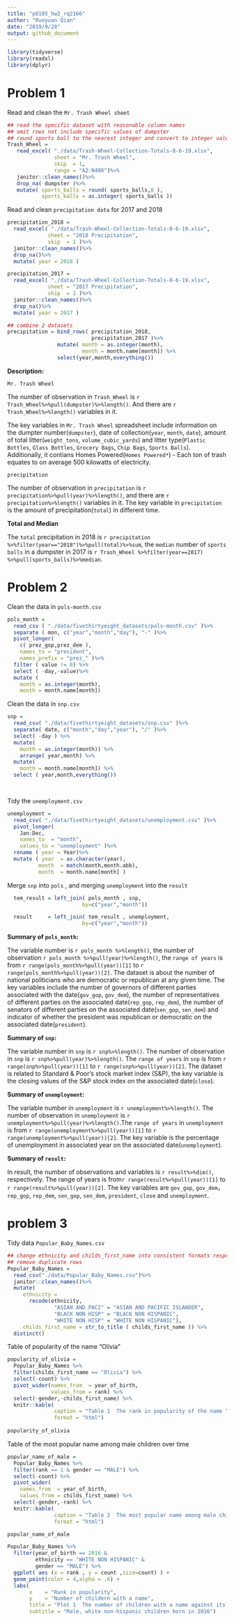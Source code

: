 ```yaml
---
title: "p8105_hw2_rq2166"
author: "Ruoyuan Qian"
date: "2019/9/28"
output: github_document
---
```

```r
library(tidyverse)
library(readxl)
library(dplyr)
```

# Problem 1

Read and clean the `Mr. Trash Wheel sheet`
```r

## read the specific dataset with reasonable column names
## omit rows not include specific values of dumpster
## round sports ball to the nearest integer and convert to integer value
Trash_Wheel = 
   read_excel( "./data/Trash-Wheel-Collection-Totals-8-6-19.xlsx",
               sheet = "Mr. Trash Wheel",
               skip  = 1,
               range = "A2:N408")%>%
   janitor::clean_names()%>%
   drop_na( dumpster )%>%
   mutate( sports_balls = round( sports_balls,0 ),
           sports_balls = as.integer( sports_balls ))
```

Read and clean `precipitation data` for 2017 and 2018
```r
precipitation_2018 = 
  read_excel( "./data/Trash-Wheel-Collection-Totals-8-6-19.xlsx",
             sheet = "2018 Precipitation",
             skip  = 1 )%>%
  janitor::clean_names()%>%
  drop_na()%>%
  mutate( year = 2018 )

precipitation_2017 = 
  read_excel( "./data/Trash-Wheel-Collection-Totals-8-6-19.xlsx",
             sheet = "2017 Precipitation",
             skip  = 1 )%>%
  janitor::clean_names()%>%
  drop_na()%>%
  mutate( year = 2017 )

## combine 2 datasets
precipitation = bind_rows( precipitation_2018,
                           precipitation_2017 )%>%
                mutate( month = as.integer(month),
                        month = month.name[month]) %>% 
                select(year,month,everything())
```
**Description:**

`Mr. Trash Wheel`

The number of observation in `Trash_Wheel` is ``r Trash_Wheel%>%pull(dumpster)%>%length()``. And there are ``r Trash_Wheel%>%length()`` variables in it.

The key variables in `Mr. Trash Wheel` spreadsheet include information on the dumpter number(`dumpster`), date of collection(`year`, `month`, `date`), amount of total litter(`weight_tons`, `volume_cubic_yards`) and litter type(`Plastic Bottles`, `Glass Bottles`, `Grocery Bags`, `Chip Bags`, `Sports Balls`). Additionally, it contians Homes Powered(`Homes Powered*`) - Each ton of trash equates to on average 500 kilowatts of electricity.


`precipitation`

The number of observation in `precipitation` is ``r precipitation%>%pull(year)%>%length()``, and there are ``r precipitation%>%length()`` variables in it.
The key variable in  `precipitation` is the amount of precipitation(`total`) in different time. 


**Total and Median**

The `total` precipitation in 2018 is ``r precipitation %>%filter(year=="2018")%>%pull(total)%>%sum``, the `median` number of `sports balls` in a dumpster in 2017 is ``r Trash_Wheel %>%filter(year==2017) %>%pull(sports_balls)%>%median``.



# Problem 2

Clean the data in `pols-month.csv`
```r
pols_month = 
  read_csv ( "./data/fivethirtyeight_datasets/pols-month.csv" )%>%
  separate ( mon, c("year","month","day"), "-" )%>%
  pivot_longer(
    c( prez_gop,prez_dem ),
    names_to = "president",
    names_prefix = "prez_" )%>%
  filter ( value != 0) %>%
  select ( -day,-value)%>%
  mutate (
    month = as.integer(month),
    month = month.name[month])

```


Clean the data in `snp.csv`
```r
snp = 
  read_csv( "./data/fivethirtyeight_datasets/snp.csv" )%>%
  separate( date, c("month","day","year"), "/" )%>%
  select( -day ) %>%
  mutate(
    month = as.integer(month)) %>% 
    arrange( year,month) %>% 
  mutate(
    month = month.name[month]) %>% 
  select ( year,month,everything()) 

  

```


Tidy the `unemployment.csv`
```r
unemployment = 
  read_csv( "./data/fivethirtyeight_datasets/unemployment.csv" )%>%
  pivot_longer(
    Jan:Dec,
    names_to  = "month",
    values_to = "unemployment" )%>%
  rename ( year = Year)%>%
  mutate ( year  = as.character(year),
          month  = match(month,month.abb),
          month  = month.name[month] )
```


Merge `snp` into `pols` , and merging `unemployment` into the `result`
```r
  tem_result = left_join( pols_month , snp,
                        by=c("year","month"))

  result     = left_join( tem_result , unemployment,
                        by=c("year","month"))
```

**Summary of `pols_month`:** 

The variable number is ``r pols_month %>%length()``, the number of observation ``r pols_month %>%pull(year)%>%length()``, the `range of years` is from ``r range(pols_month%>%pull(year))[1]`` to ``r range(pols_month%>%pull(year))[2]``. 
The dataset is about the number of national politicians who are democratic or republican at any given time. The key variables include the number of governors of different parties associated with the date(`gov_gop`, `gov_dem`), the number of representatives of different parties on the associated date(`rep_gop`, `rep_dem`), the number of senators of different parties on the associated date(`sen_gop`, `sen_dem`) and indicator of whether the president was republican or democratic on the associated date(`president`).

**Summary of `snp`:** 

The variable number in `snp` is ``r snp%>%length()``. The number of observation in `snp` is ``r snp%>%pull(year)%>%length()``. The  `range of years` in `snp` is  from ``r range(snp%>%pull(year))[1]`` to ``r range(snp%>%pull(year))[2]``.
The dataset is related to Standard & Poor’s stock market index (S&P), the key variable is the closing values of the S&P stock index on the associated date(`close`).

**Summary of `unemployment`:** 

The variable number in `unemployment` is ``r unemployment%>%length()``. The number of observation in `unemployment` is ``r unemployment%>%pull(year)%>%length()``.The `range of years` in `unemployment` is from ``r range(unemployment%>%pull(year))[1]`` to ``r range(unemployment%>%pull(year))[2]``. 
The key variable is the percentage of unemployment in associated year on the associated date(`unemployment`).


**Summary of `result`:** 

In result, the number of observations and variables is ``r result%>%dim()``, respectively. The range of years is from``r range(result%>%pull(year))[1]`` to ``r range(result%>%pull(year))[2]``. 
The key variables are `gov_gop`, `gov_dem`，`rep_gop`, `rep_dem`, `sen_gop`, `sen_dem`, `president`, `close` and `unemployment`.


# problem 3

Tidy data `Popular_Baby_Names.csv`
```r
## change ethnicity and childs_first_name into consistent formats respectively
## remove duplicate rows
Popular_Baby_Names = 
  read_csv("./data/Popular_Baby_Names.csv")%>%
  janitor::clean_names()%>% 
  mutate(
     ethnicity = 
       recode(ethnicity, 
               "ASIAN AND PACI" = "ASIAN AND PACIFIC ISLANDER",
               "BLACK NON HISP" = "BLACK NON HISPANIC",
               "WHITE NON HISP" = "WHITE NON HISPANIC"),
     childs_first_name = str_to_title ( childs_first_name )) %>% 
  distinct()
```

Table of popularity of the name “Olivia” 
```r
popularity_of_olivia =
  Popular_Baby_Names %>% 
  filter(childs_first_name == "Olivia") %>% 
  select(-count) %>% 
  pivot_wider(names_from  = year_of_birth, 
              values_from = rank) %>%
  select(-gender,-childs_first_name) %>% 
  knitr::kable(
               caption = "Table 1  The rank in popularity of the name “Olivia” as a female baby name over time ",
               format = "html")
  
popularity_of_olivia
```


Table of the most popular name among male children over time
```r

popular_name_of_male =
  Popular_Baby_Names %>% 
  filter(rank == 1 & gender == "MALE") %>% 
  select(-count) %>% 
  pivot_wider(
    names_from  = year_of_birth, 
    values_from = childs_first_name) %>% 
  select(-gender,-rank) %>% 
  knitr::kable(
               caption = "Table 2  The most popular name among male children over time ",
               format = "html")

popular_name_of_male
```

```r
Popular_Baby_Names %>%  
  filter(year_of_birth == 2016 & 
         ethnicity == "WHITE NON HISPANIC" &
         gender == "MALE") %>% 
  ggplot( aes (x = rank , y = count ,size=count) ) +
  geom_point(color = 4,alpha = .6) +
  labs(
       x    = "Rank in popularity",
       y    = "Number of childern with a name",
       title = "Plot 1  The number of children with a name against its rank", 
       subtitle = "Male, white non-hispanic children born in 2016")
  
```



